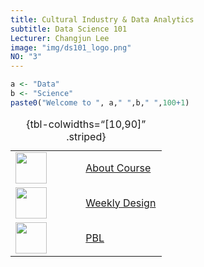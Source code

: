 ```yaml
---
title: Cultural Industry & Data Analytics
subtitle: Data Science 101
Lecturer: Changjun Lee
image: "img/ds101_logo.png"
NO: "3"
---
```


```r
a <- "Data"
b <- "Science"
paste0("Welcome to ", a," ",b," ",100+1)
```

+-----------------------------------+----------------------------------------+
| ![](img/settings.png){width="50"} | [About Course](about/index.qmd)        |
+-----------------------------------+----------------------------------------+
| ![](img/training.png){width="50"} | [Weekly Design](weekly/index.qmd)      |
+-----------------------------------+----------------------------------------+
| ![](img/design.png){width="50"}   | [PBL](pbl/index.qmd)                   |
+-----------------------------------+----------------------------------------+
: {tbl-colwidths="\[10,90\]" .striped}


